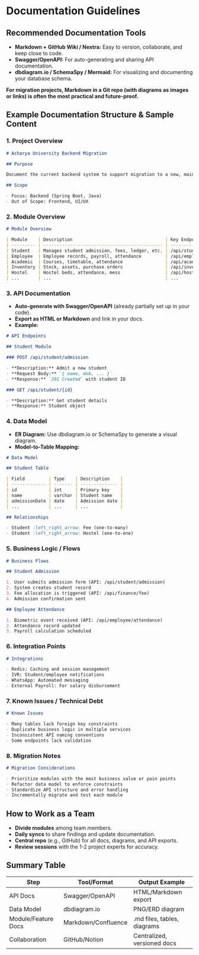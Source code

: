 # Documentation Guidelines

## **Recommended Documentation Tools**

- **Markdown + GitHub Wiki / Nextra:**
  Easy to version, collaborate, and keep close to code.
- **Swagger/OpenAPI:**
  For auto-generating and sharing API documentation.
- **dbdiagram.io / SchemaSpy / Mermaid:**
  For visualizing and documenting your database schema.

**For migration projects, Markdown in a Git repo (with diagrams as images or links) is often the most practical and future-proof.**

## **Example Documentation Structure & Sample Content**

### 1. **Project Overview**

```markdown
# Acharya University Backend Migration

## Purpose

Document the current backend system to support migration to a new, maintainable architecture.

## Scope

- Focus: Backend (Spring Boot, Java)
- Out of Scope: Frontend, UI/UX
```

### 2. **Module Overview**

```markdown
# Module Overview

| Module    | Description                                   | Key Endpoints (example) |
| --------- | --------------------------------------------- | ----------------------- |
| Student   | Manages student admission, fees, ledger, etc. | /api/student/\*\*       |
| Employee  | Employee records, payroll, attendance         | /api/employee/\*\*      |
| Academic  | Courses, timetable, attendance                | /api/academic/\*\*      |
| Inventory | Stock, assets, purchase orders                | /api/inventory/\*\*     |
| Hostel    | Hostel beds, attendance, mess                 | /api/hostel/\*\*        |
| ...       | ...                                           | ...                     |
```

### 3. **API Documentation**

- **Auto-generate with Swagger/OpenAPI** (already partially set up in your code).
- **Export as HTML or Markdown** and link in your docs.
- **Example:**

```markdown
# API Endpoints

## Student Module

### POST /api/student/admission

- **Description:** Admit a new student
- **Request Body:** `{ name, dob, ... }`
- **Response:** `201 Created` with student ID

### GET /api/student/{id}

- **Description:** Get student details
- **Response:** Student object
```

### 4. **Data Model**

- **ER Diagram:** Use dbdiagram.io or SchemaSpy to generate a visual diagram.
- **Model-to-Table Mapping:**

```markdown
# Data Model

## Student Table

| Field         | Type    | Description    |
| ------------- | ------- | -------------- |
| id            | int     | Primary key    |
| name          | varchar | Student name   |
| admissionDate | date    | Admission date |
| ...           | ...     | ...            |

## Relationships

- Student :left_right_arrow: Fee (one-to-many)
- Student :left_right_arrow: Hostel (one-to-one)
```

### 5. **Business Logic / Flows**

```markdown
# Business Flows

## Student Admission

1. User submits admission form (API: /api/student/admission)
2. System creates student record
3. Fee allocation is triggered (API: /api/finance/fee)
4. Admission confirmation sent

## Employee Attendance

1. Biometric event received (API: /api/employee/attendance)
2. Attendance record updated
3. Payroll calculation scheduled
```

### 6. **Integration Points**

```markdown
# Integrations

- Redis: Caching and session management
- IVR: Student/employee notifications
- WhatsApp: Automated messaging
- External Payroll: For salary disbursement
```

### 7. **Known Issues / Technical Debt**

```markdown
# Known Issues

- Many tables lack foreign key constraints
- Duplicate business logic in multiple services
- Inconsistent API naming conventions
- Some endpoints lack validation
```

### 8. **Migration Notes**

```markdown
# Migration Considerations

- Prioritize modules with the most business value or pain points
- Refactor data model to enforce constraints
- Standardize API structure and error handling
- Incrementally migrate and test each module
```

## **How to Work as a Team**

- **Divide modules** among team members.
- **Daily syncs** to share findings and update documentation.
- **Central repo** (e.g., GitHub) for all docs, diagrams, and API exports.
- **Review sessions** with the 1-2 project experts for accuracy.

## **Summary Table**

| Step                | Tool/Format         | Output Example              |
| ------------------- | ------------------- | --------------------------- |
| API Docs            | Swagger/OpenAPI     | HTML/Markdown export        |
| Data Model          | dbdiagram.io        | PNG/ERD diagram             |
| Module/Feature Docs | Markdown/Confluence | .md files, tables, diagrams |
| Collaboration       | GitHub/Notion       | Centralized, versioned docs |

